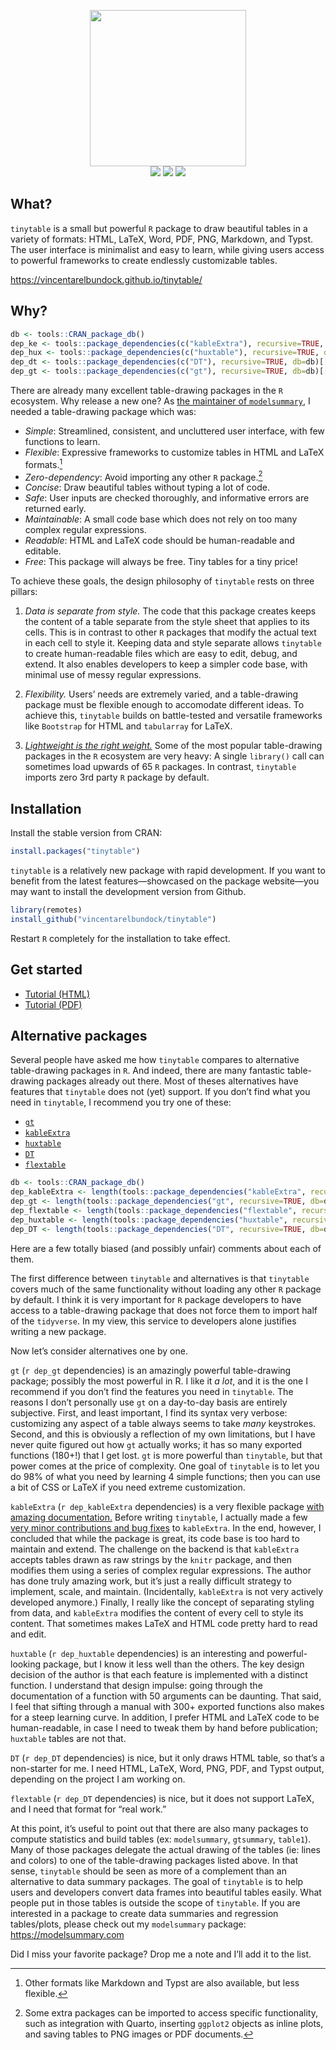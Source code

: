 

<p align="center">
<img src="man/figures/gallery/tinytable_gallery.gif" height = "250" class = "center">
<br>
<!-- badges: start -->
<a href = "https://github.com/vincentarelbundock/tinytable/blob/main/LICENSE.md" target = "_blank"><img src="https://img.shields.io/badge/license-GPLv3-blue"></a>
<a href = "https://vincentarelbundock.github.io/tinytable/" target = "_blank"><img src="https://img.shields.io/static/v1?label=Website&message=Visit&color=blue"></a>
<a href = "https://cran.r-project.org/package=tinytable" target = "_blank"><img src="https://cranlogs.r-pkg.org/badges/tinytable"></a>
<!-- badges: end -->
</p>

## What?

`tinytable` is a small but powerful `R` package to draw beautiful tables in a variety of formats: HTML, LaTeX, Word, PDF, PNG, Markdown, and Typst. The user interface is minimalist and easy to learn, while giving users access to powerful frameworks to create endlessly customizable tables.

<https://vincentarelbundock.github.io/tinytable/>

## Why?

```r
db <- tools::CRAN_package_db()
dep_ke <- tools::package_dependencies(c("kableExtra"), recursive=TRUE, db=db)[[1]] |> length()
dep_hux <- tools::package_dependencies(c("huxtable"), recursive=TRUE, db=db)[[1]] |> length()
dep_dt <- tools::package_dependencies(c("DT"), recursive=TRUE, db=db)[[1]] |> length()
dep_gt <- tools::package_dependencies(c("gt"), recursive=TRUE, db=db)[[1]] |> length()
```

There are already many excellent table-drawing packages in the `R` ecosystem. Why release a new one? As [the maintainer of `modelsummary`](https://modelsummary.com), I needed a table-drawing package which was:

* *Simple*: Streamlined, consistent, and uncluttered user interface, with few functions to learn.
* *Flexible*: Expressive frameworks to customize tables in HTML and LaTeX formats.^[Other formats like Markdown and Typst are also available, but less flexible.]
* *Zero-dependency*: Avoid importing any other `R` package.^[Some extra packages can be imported to access specific functionality, such as integration with Quarto, inserting `ggplot2` objects as inline plots, and saving tables to PNG images or PDF documents.]
* *Concise*: Draw beautiful tables without typing a lot of code.
* *Safe*: User inputs are checked thoroughly, and informative errors are returned early.
* *Maintainable*: A small code base which does not rely on too many complex regular expressions.
* *Readable*: HTML and LaTeX code should be human-readable and editable.
* *Free*: This package will always be free. Tiny tables for a tiny price!


To achieve these goals, the design philosophy of `tinytable` rests on three pillars: 

(1) _Data is separate from style._ The code that this package creates keeps the content of a table separate from the style sheet that applies to its cells. This is in contrast to other `R` packages that modify the actual text in each cell to style it. Keeping data and style separate allows `tinytable` to create human-readable files which are easy to edit, debug, and extend. It also enables developers to keep a simpler code base, with minimal use of messy regular expressions. 

(2) _Flexibility._ Users' needs are extremely varied, and a table-drawing package must be flexible enough to accomodate different ideas. To achieve this, `tinytable` builds on battle-tested and versatile frameworks like `Bootstrap` for HTML and `tabularray` for LaTeX. 

(3) [_Lightweight is the right weight._](https://www.tinyverse.org/) Some of the most popular table-drawing packages in the `R` ecosystem are very heavy: A single `library()` call can sometimes load upwards of 65 `R` packages. In contrast, `tinytable` imports zero 3rd party `R`  package by default.


## Installation

Install the stable version from CRAN:
``` r
install.packages("tinytable")
```

`tinytable` is a relatively new package with rapid development. If you want to benefit from the latest features---showcased on the package website---you may want to install the development version from Github. 

``` r
library(remotes)
install_github("vincentarelbundock/tinytable")
```

Restart `R` completely for the installation to take effect.


## Get started

* [Tutorial (HTML)](https://vincentarelbundock.github.io/tinytable/vignettes/tutorial.html)
* [Tutorial (PDF)](https://vincentarelbundock.github.io/tinytable/vignettes/tutorial.pdf)


## Alternative packages

Several people have asked me how `tinytable` compares to alternative table-drawing packages in `R`. And indeed, there are many fantastic table-drawing packages already out there. Most of theses alternatives have features that `tinytable` does not (yet) support. If you don't find what you need in `tinytable`, I recommend you try one of these:

* [`gt`](https://gt.rstudio.com)
* [`kableExtra`](https://haozhu233.github.io/kableExtra/)
* [`huxtable`](https://hughjonesd.github.io/huxtable/)
* [`DT`](https://rstudio.github.io/DT/)
* [`flextable`](https://davidgohel.github.io/flextable/)

```r
db <- tools::CRAN_package_db()
dep_kableExtra <- length(tools::package_dependencies("kableExtra", recursive=TRUE, db=db)[[1]])
dep_gt <- length(tools::package_dependencies("gt", recursive=TRUE, db=db)[[1]])
dep_flextable <- length(tools::package_dependencies("flextable", recursive=TRUE, db=db)[[1]])
dep_huxtable <- length(tools::package_dependencies("huxtable", recursive=TRUE, db=db)[[1]])
dep_DT <- length(tools::package_dependencies("DT", recursive=TRUE, db=db)[[1]])
```

Here are a few totally biased (and possibly unfair) comments about each of them.

The first difference between `tinytable` and alternatives is that `tinytable` covers much of the same functionality without loading any other `R` package by default. I think it is very important for `R` package developers to have access to a table-drawing package that does not force them to import half of the `tidyverse`. In my view, this service to developers alone justifies writing a new package.

Now let's consider alternatives one by one.

`gt` (`r dep_gt` dependencies) is an amazingly powerful table-drawing package; possibly the most powerful in R. I like it *a lot*, and it is the one I recommend if you don't find the features you need in `tinytable`. The reasons I don't personally use `gt` on a day-to-day basis are entirely subjective. First, and least important, I find its syntax very verbose: customizing any aspect of a table always seems to take *many* keystrokes. Second, and this is obviously a reflection of my own limitations, but I have never quite figured out how `gt` actually works; it has so many exported functions (180+!) that I get lost. `gt` is more powerful than `tinytable`, but that power comes at the price of complexity. One goal of `tinytable` is to let you do 98% of what you need by learning 4 simple functions; then you can use a bit of CSS or LaTeX if you need extreme customization.

`kableExtra` (`r dep_kableExtra` dependencies) is a very flexible package [with amazing documentation.](http://haozhu233.github.io/kableExtra/) Before writing `tinytable`, I actually made a few [very minor contributions and bug fixes](https://github.com/haozhu233/kableExtra/graphs/contributors) to `kableExtra`. In the end, however, I concluded that while the package is great, its code base is too hard to maintain and extend. The challenge on the backend is that `kableExtra` accepts tables drawn as raw strings by the `knitr` package, and then modifies them using a series of complex regular expressions. The author has done truly amazing work, but it's just a really difficult strategy to implement, scale, and maintain. (Incidentally, `kableExtra` is not very actively developed anymore.) Finally, I really like the concept of separating styling from data, and `kableExtra` modifies the content of every cell to style its content. That sometimes makes LaTeX and HTML code pretty hard to read and edit.

`huxtable` (`r dep_huxtable` dependencies) is an interesting and powerful-looking package, but I know it less well than the others. The key design decision of the author is that each feature is implemented with a distinct function. I understand that design impulse: going through the documentation of a function with 50 arguments can be daunting. That said, I feel that sifting through a manual with 300+ exported functions also makes for a steep learning curve. In addition, I prefer HTML and LaTeX code to be human-readable, in case I need to tweak them by hand before publication; `huxtable` tables are not that.

`DT` (`r dep_DT` dependencies) is nice, but it only draws HTML table, so that's a non-starter for me. I need HTML, LaTeX, Word, PNG, PDF, and Typst output, depending on the project I am working on.

`flextable` (`r dep_DT` dependencies) is nice, but it does not support LaTeX, and I need that format for "real work."

At this point, it's useful to point out that there are also many packages to compute statistics and build tables (ex: `modelsummary`, `gtsummary`, `table1`). Many of those packages delegate the actual drawing of the tables (ie: lines and colors) to one of the table-drawing packages listed above. In that sense, `tinytable` should be seen as more of a complement than an alternative to data summary packages. The goal of `tinytable` is to help users and developers convert data frames into beautiful tables easily. What people put in those tables is outside the scope of `tinytable`. If you are interested in a package to create data summaries and regression tables/plots, please check out my `modelsummary` package: <https://modelsummary.com>

Did I miss your favorite package? Drop me a note and I'll add it to the list.